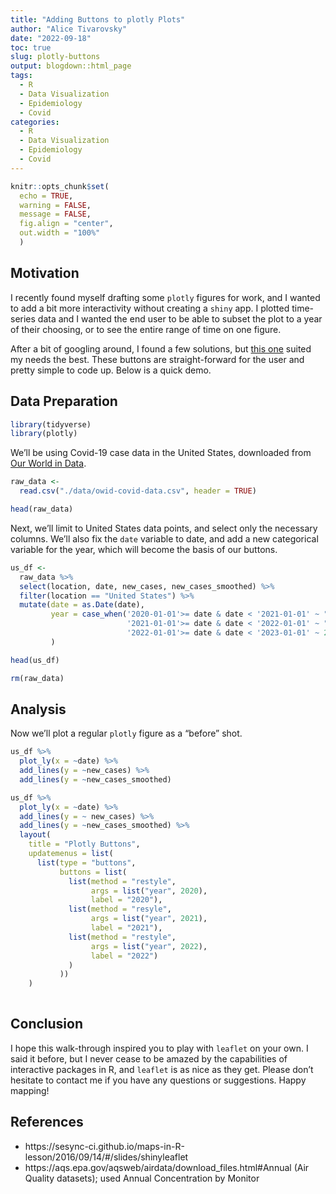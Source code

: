 ```yaml
---
title: "Adding Buttons to plotly Plots"
author: "Alice Tivarovsky"
date: "2022-09-18"
toc: true
slug: plotly-buttons
output: blogdown::html_page
tags:
  - R
  - Data Visualization
  - Epidemiology
  - Covid
categories:
  - R
  - Data Visualization
  - Epidemiology
  - Covid  
---
```


```r
knitr::opts_chunk$set(
  echo = TRUE, 
  warning = FALSE, 
  message = FALSE, 
  fig.align = "center", 
  out.width = "100%"
  )

```

## Motivation

I recently found myself drafting some `plotly` figures for work, and I wanted to add a bit more interactivity without creating a `shiny` app. I plotted time-series data and I wanted the end user to be able to subset the plot to a year of their choosing, or to see the entire range of time on one figure.

After a bit of googling around, I found a few solutions, but [this one](https://plotly.com/r/custom-buttons/) suited my needs the best. These buttons are straight-forward for the user and pretty simple to code up. Below is a quick demo. 


## Data Preparation

```r
library(tidyverse)
library(plotly)

```

We'll be using Covid-19 case data in the United States, downloaded from [Our World in Data](https://ourworldindata.org/explorers/coronavirus-data-explorer?facet=none&Metric=Confirmed+cases&Interval=7-day+rolling+average&Relative+to+Population=true&Color+by+test+positivity=false&country=~USA). 

```r
raw_data <- 
  read.csv("./data/owid-covid-data.csv", header = TRUE) 

head(raw_data)

```

Next, we'll limit to United States data points, and select only the necessary columns. We'll also fix the `date` variable to date, and add a new categorical variable for the year, which will become the basis of our buttons. 

```r

us_df <- 
  raw_data %>% 
  select(location, date, new_cases, new_cases_smoothed) %>% 
  filter(location == "United States") %>% 
  mutate(date = as.Date(date), 
         year = case_when('2020-01-01'>= date & date < '2021-01-01' ~ "2020", 
                          '2021-01-01'>= date & date < '2022-01-01' ~ "2021", 
                          '2022-01-01'>= date & date < '2023-01-01' ~ 2022)
         )

head(us_df)

rm(raw_data)

```

## Analysis

Now we'll plot a regular `plotly` figure as a "before" shot. 

```r

us_df %>% 
  plot_ly(x = ~date) %>% 
  add_lines(y = ~new_cases) %>% 
  add_lines(y = ~new_cases_smoothed)

```


```r

us_df %>% 
  plot_ly(x = ~date) %>% 
  add_lines(y = ~ new_cases) %>% 
  add_lines(y = ~new_cases_smoothed) %>% 
  layout(
    title = "Plotly Buttons", 
    updatemenus = list(
      list(type = "buttons", 
           buttons = list(
             list(method = "restyle", 
                  args = list("year", 2020), 
                  label = "2020"), 
             list(method = "resyle", 
                  args = list("year", 2021), 
                  label = "2021"), 
             list(method = "restyle", 
                  args = list("year", 2022), 
                  label = "2022")
             )
           ))
    )
  

```

## Conclusion

I hope this walk-through inspired you to play with `leaflet` on your own. I said it before, but I never cease to be amazed by the capabilities of interactive packages in R, and `leaflet` is as nice as they get. Please don't hesitate to contact me if you have any questions or suggestions. Happy mapping!

## References

- https://sesync-ci.github.io/maps-in-R-lesson/2016/09/14/#/slides/shinyleaflet
- https://aqs.epa.gov/aqsweb/airdata/download_files.html#Annual (Air Quality datasets); used Annual Concentration by Monitor

[^1]: Here in Los Angeles, we see them frequently during fire season.  
